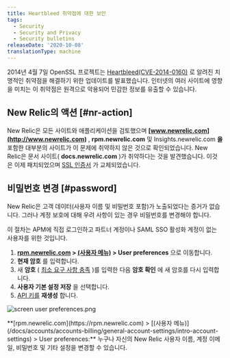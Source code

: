 ```yaml
---
title: Heartbleed 취약점에 대한 보안
tags:
  - Security
  - Security and Privacy
  - Security bulletins
releaseDate: '2020-10-08'
translationType: machine
---
```



2014년 4월 7일 OpenSSL 프로젝트는 [Heartbleed(CVE-2014-0160)](http://heartbleed.com) 로 알려진 치명적인 취약점을 해결하기 위한 업데이트를 발표했습니다. 인터넷의 여러 사이트에 영향을 미치는 이 취약점은 원격으로 악용되어 민감한 정보를 유출할 수 있습니다.

## New Relic의 액션 [#nr-action]

New Relic은 모든 사이트와 애플리케이션을 검토했으며 **[www.newrelic.com](http://www.newrelic.com)** , **rpm.newrelic.com** 및 Insights.newrelic.com **을** 포함한 대부분의 사이트가 이 문제에 취약하지 않은 것으로 확인되었습니다. New Relic은 문서 사이트( **docs.newrelic.com** )가 취약하다는 것을 발견했습니다. 이것은 이제 패치되었으며 [SSL 인증서](/docs/accounts-partnerships/education/getting-started-new-relic/glossary#ssl-certificate) 가 교체되었습니다.

## 비밀번호 변경 [#password]

New Relic은 고객 데이터(사용자 이름 및 비밀번호 포함)가 노출되었다는 증거가 없습니다. 그러나 계정 보호에 대해 우려 사항이 있는 경우 비밀번호를 변경해야 합니다.

이 절차는 APM에 직접 로그인하고 파트너 계정이나 SAML SSO 활성화 계정이 없는 사용자를 위한 것입니다.

1. **[rpm.newrelic.com](https://rpm.newrelic.com) > [(사용자 메뉴)](/docs/accounts/accounts-billing/general-account-settings/intro-account-settings) > User preferences** 으로 이동합니다.
2. **현재 암호** 를 입력합니다.
3. 새 **암호** ( [최소 요구 사항 충족](/docs/subscriptions/account-user-settings#requirements) )를 입력한 다음 **암호 확인** 에 새 암호를 다시 입력합니다.
4. **사용자 기본 설정 저장** 을 선택합니다.
5. [API 키를](/docs/apis/rest-api-v2/requirements/api-keys#creating) **재생성** 합니다.

<img
  title="screen user preferences.png"
  alt="screen user preferences.png"
  src={accountsUserPreferences}
/>

<figcaption>
  **[rpm.newrelic.com](https://rpm.newrelic.com) > [(사용자 메뉴)](/docs/accounts/accounts-billing/general-account-settings/intro-account-settings) > User preferences:** 누구나 자신의 New Relic 사용자 이름, 계정 이메일, 비밀번호 및 기타 설정을 변경할 수 있습니다.
</figcaption>